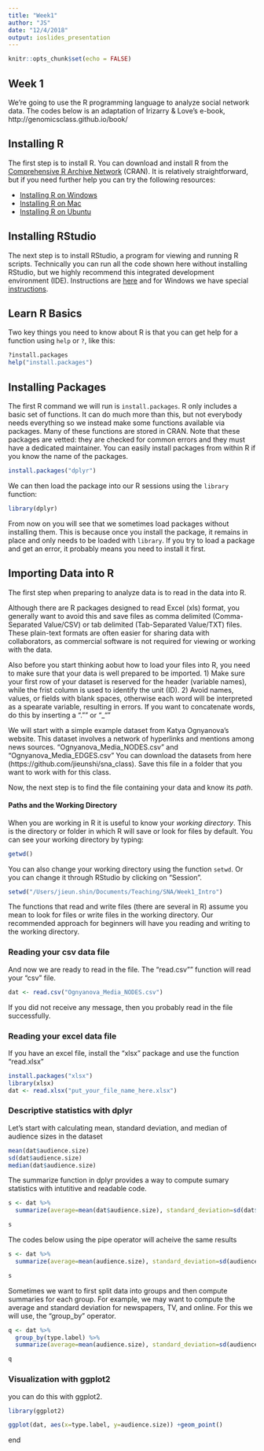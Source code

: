```yaml
---
title: "Week1"
author: "JS"
date: "12/4/2018"
output: ioslides_presentation
---
```


```r
knitr::opts_chunk$set(echo = FALSE)
```

## Week 1 
We're going to use the R programming language to analyze social network data. The codes below is an adaptation of Irizarry & Love's e-book, http://genomicsclass.github.io/book/


## Installing R

The first step is to install R. You can download and install R from
the [Comprehensive R Archive Network](https://cran.r-project.org/)
(CRAN). It is relatively straightforward, but if you need further help
you can try the following resources: 

* [Installing R on Windows](https://github.com/genomicsclass/windows#installing-r) 
* [Installing R on Mac](http://youtu.be/Icawuhf0Yqo)
* [Installing R on Ubuntu](http://cran.r-project.org/bin/linux/ubuntu/README)


## Installing RStudio

The next step is to install RStudio, a program for viewing and running
R scripts. Technically you can run all the code shown here without
installing RStudio, but we highly recommend this integrated
development environment (IDE). Instructions are
[here](http://www.rstudio.com/products/rstudio/download/) and for
Windows we have special
[instructions](https://github.com/genomicsclass/windows). 

## Learn R Basics

Two key things you need to know about R is that you can get help for a function using `help` or `?`, like this:
```r
?install.packages
help("install.packages")
```

## Installing Packages

The first R command we will run is `install.packages`. R only includes a basic set of
functions. It can do much more than this, but not everybody needs
everything so we instead make some functions available via
packages. Many of these functions are stored in CRAN. Note that these
packages are vetted: they are checked for common errors and they must have
a dedicated maintainer. You can easily install packages from within R if you know
the name of the packages. 

```r
install.packages("dplyr")
```

We can then load the package into our R sessions using the `library` function:

```r
library(dplyr)
```

From now on you will see that we sometimes load packages without
installing them. This is because once you install the package, it
remains in place and only needs to be loaded with `library`. If you
try to load a package and get an error, it probably means you need to
install it first.

## Importing Data into R

The first step when preparing to analyze data is to read in the data into R. 

Although there are R packages designed to read Excel (xls) format, you generally want
to avoid this and save files as comma delimited (Comma-Separated
Value/CSV) or tab delimited (Tab-Separated Value/TXT) files.
These plain-text formats are often easier for sharing data with
collaborators, as commercial software is not required for viewing or
working with the data.

Also before you start thinking aobut how to load your files into R, you need to make sure that your data is well prepared to be imported. 1) Make sure your first row of your dataset is reserved for the header (variable names), while the frist column is used to identify the unit (ID). 2) Avoid names, values, or fields with blank spaces, otherwise each word will be interpreted as a spearate variable, resulting in errors. If you want to concatenate words, do this by inserting a "."" or "_"" 

We will start with a simple example dataset from Katya Ognyanova's website. This dataset involves a network of hyperlinks and mentions among news sources. 
"Ognyanova_Media_NODES.csv" and "Ognyanova_Media_EDGES.csv" You can download the datasets from here (https://github.com/jieunshi/sna_class). Save this file in a folder that you want to work with for this class. 

Now, the next step is to find the file containing your data and know its *path*. 


#### Paths and the Working Directory

When you are working in R it is useful to know your _working directory_. This is the directory or folder in which R will save or look for files by default. You can see your working directory by typing:

```r
getwd()
```

You can also change your working directory using the function `setwd`. Or you can change it through RStudio by clicking on "Session". 

```r
setwd("/Users/jieun.shin/Documents/Teaching/SNA/Week1_Intro")
```

The functions that read and write files (there are several in R) assume you mean to look for files or write files in the working directory. Our recommended approach for beginners will have you reading and writing to the working directory. 

### Reading your csv data file 
And now we are ready to read in the file. 
The "read.csv"" function will read your "csv" file. 

```r
dat <- read.csv("Ognyanova_Media_NODES.csv")
```

If you did not receive any message, then you probably read in the file successfully.

### Reading your excel data file
If you have an excel file, install the "xlsx" package and use the function "read.xlsx"

```r
install.packages("xlsx")
library(xlsx)
dat <- read.xlsx("put_your_file_name_here.xlsx")
```

### Descriptive statistics with dplyr 

Let's start with calculating mean, standard deviation, and median of audience sizes in the dataset 

```r
mean(dat$audience.size)
sd(dat$audience.size)
median(dat$audience.size)
```

The summarize function in dplyr provides a way to compute sumary statistics with intutitive and readable code. 

```r
s <- dat %>%
  summarize(average=mean(dat$audience.size), standard_deviation=sd(dat$audience.size), median =median(dat$audience.size))

s
```


The codes below using the pipe operator will acheive the same results 

```r
s <- dat %>%
  summarize(average=mean(audience.size), standard_deviation=sd(audience.size), median =median(audience.size))

s
```

Sometimes we want to first split data into groups and then compute summaries for each group. 
For example, we may want to compute the average and standard deviation for newspapers, TV, and online. For this we will use, the "group_by" operator. 


```r
q <- dat %>%
  group_by(type.label) %>%
  summarize(average=mean(audience.size), standard_deviation=sd(audience.size), median =median(audience.size))

q 
```

### Visualization with ggplot2 

you can do this with ggplot2. 

```r
library(ggplot2)

ggplot(dat, aes(x=type.label, y=audience.size)) +geom_point()

```

end 
